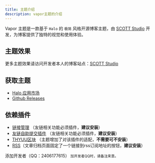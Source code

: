 ```yaml
---
title: 主题介绍
description: vapor主题的介绍
---
```


Vapor 主题是一款基于 `Halo` 的 `极简` 风格开源博客主题，由 [SCOTT Studio](https://blog.scott-studio.cn) 开发，为博客提供了独特的视觉和使用体验。

## 主题效果

更多主题效果请访问开发者本人的博客站点：[SCOTT Studio](https://halo.scott-studio.cn)

## 获取主题

- [Halo 应用市场](https://www.halo.run/store/apps/app-ot0zaok6)
- [Github Releases](https://github.com/iscottt/halo-theme-vapor/tags)

## 依赖插件

- [链接管理](https://www.halo.run/store/apps/app-hfbQg) （友链相关功能必须插件，**建议安装**）
- [友链自助提交插件](https://www.halo.run/store/apps/app-glejqzwk) （友链相关功能必须插件，**建议安装**）
- [THYUU区块](https://www.halo.run/store/apps/app-lKYuv) （主题增加了对该插件的适配，**不需要可不安装**）
- [RSS](https://www.halo.run/store/apps/app-KhIVw)（文章归档页面固定了一个链接到rss订阅地址的按钮，**建议安装**）

<Callout title="交流">
  添加开发者（QQ：2406177615）<small> 加开发者QQ时，请备注来意。</small>
</Callout>
